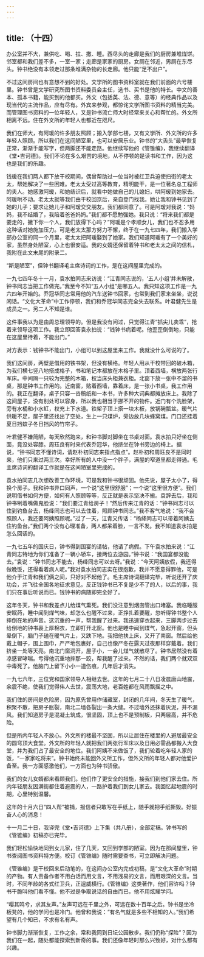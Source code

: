 ```yaml
---
---
---
```

title: （十四）
---




办公室并不大，兼供吃、喝、拉、撒、睡。西尽头的走廊是我们的厨房兼堆煤饼。邻室都和我们差不多，一室一家；走廊是家家的厨房。女厕在邻近，男厕在东尽头。钟书绝没有本领走过那条堆满杂物的长走廊。他只能“足不出户”。

不过这间房间也有意想不到的好处。文学所的图书资料室就在我们前面的六号楼里。钟书曾是文学研究所图书资料委员会主任，选书、买书是他的特长。中文的善本、孤本书籍，能买到的他都买。外文（包括英、法、德、意等）的经典作品以及现当代的主流作品，应有尽有。外宾来参观，都惊诧文学所图书资料的精当完美。而管理图书资料的一位年轻人，又是钟书流亡师大时经常来关心和帮忙的。外文所相离不远。住在外文所的年轻人也都近在咫尺。

我们在师大，有阿瑗的许多朋友照顾；搬入学部七楼，又有文学所、外文所的许多年轻人照顾。所以我们在这间陋室里，也可以安居乐业。钟书的“大舌头”最早恢复正常，渐渐手能写字，但两脚还不能走路。他继续写他的《管锥编》，我继续翻译《堂•吉诃德》。我们不论在多么艰苦的境地，从不停顿的是读书和工作，因为这也是我们的乐趣。

钱瑗在我们两人都下放干校期间，偶曾帮助过一位当时被红卫兵迫使扫街的老太太，帮她解决了一些困难。老太太受过高等教育，精明能干，是一位著名总工程师的夫人。她感激阿瑗，和她结识后，就看中她做自己的儿媳妇，哄阿瑗到她家去。阿瑗哄不动。老太太就等我们由干校回京后，亲自登门找我。她让我和钟书见到了她的儿子；要求让她儿子和阿瑗交交朋友。我们都同意了。可是阿瑗对我说：“妈妈，我不结婚了，我陪着爸爸妈妈。”我们都不愿勉强她。我只说：“将来我们都是要走的，撇下你一个人，我们放得下心吗？”阿瑗是个孝顺女儿，我们也不忍多用这种话对她施加压力。可是老太太那方努力不懈，终于在一九七四年，我们搬入学部办公室的同一个月里，老太太把阿瑗娶到了她家。我们知道阿瑗有了一个美好的家，虽然身处陋室，心上也很安适。我的女婿还保留着钟书和老太太之间的信札，我附在此文末尾的附录二。

“斯是陋室”，但钟书翻译毛主席诗词的工作，是在这间屋里完成的。

一九七四年冬十一月，袁水拍同志来访说：“江青同志说的，‘五人小组’并未解散，钟书同志当把工作做完。”我至今不知“五人小组”是哪五人。我只知这项工作是一九六四年开始的。乔冠华同志常用他的汽车送钟书回家，也常到我们家来坐坐，说说闲话。“文化大革命”中工作停顿，我们和乔冠华同志完全失去联系。叶君健先生是成员之一。另二人不知是谁。

这件事我以为是由周总理领导的。但是我没有问过，只觉得江青“抓尖儿卖乖”，抢着来领导这项工作。我立即回答袁永拍说：“钱钟书病着呢。他歪歪倒倒地，只能在这屋里待着，不能出门。”

对方表示：钱钟书不能出门，小组可以到这屋里来工作。我就没什么可说的了。

我们这间房，两壁是借用的铁书架，但没有横格。年轻人用从干校带回的破木箱，为我们横七竖八地搭成格子，书和笔记本都放在木格子里。顶着西墙，横放两张行军床。中间隔一只较为完整的木箱，权当床头柜兼衣柜。北窗下放一张中不溜的书桌，那是钟书工作用的。近南窗，贴着西墙，靠着床，是一张小书桌，我工作用的。我正在翻译，桌子只容一沓稿纸和一本书，许多种大词典都摊放床上。我除了这间屋子，没有别处可以容身，所以我也相当于挪不开的物件。近门有个洗脸架，旁有水桶和小水缸，权充上下水道。铁架子顶上搭一块木板，放锅碗瓢盆。暖气片供暖不足，屋子里还找出了空处，生上一只煤炉，旁边放几块蜂窝煤。门口还挂着夏日挡蚊子冬日挡风的竹帘子。

叶君健不嫌简陋，每天欣然跑来，和钟书脚对脚坐在书桌对面。袁水拍只好坐在侧面，竟没处容膝。周珏良有时来代表乔冠华，他挤坐在钟书旁边的椅上。据说，“钟书同志不懂诗词，请赵朴初同志来指点指点”。赵朴初和周珏良不是同时来，他们只来过两三次。幸好所有的人中没一个胖子，满屋的窄道里都走得通。毛主席诗词的翻译工作就是在这间陋室里完成的。

袁水拍同志几次想改善工作环境，可是我和钟书很顽固。他先说，屋子太小了，得换个房子。我和钟书异口同声，一个说“这里很舒服”；一个说“这里很方便”。我们说明借书如何方便，如何有人照顾等等，反正就是表示坚决不搬。袁辞去后，我和钟书咧着嘴做鬼脸说：“我们要江青给房子！”然后传来江青的话：“钟书同志可以住到钓鱼台去，杨绛同志也可以去住着，照顾钟书同志。”我不客气地说：“我不会照顾人，我还要阿姨照顾呢。”过了一天，江青又传话：“杨绛同志可以带着阿姨去住钓鱼台。”我们两个没有心理准备，两人都呆着脸，一言不发。我不知道袁水拍是怎么回话的。

一九七五年的国庆日，钟书得到国宴的请帖，他请了病假。下午袁水拍来说：“江青同志特地为你们准备了一辆小轿车，接两位去游园。”钟书说：“我国宴都没能去。”袁说：“钟书同志不能去，杨绛同志可以去呀。”我说：“今天阿姨放假，我还得做晚饭，还得看着病人呢。”我对袁水拍同志实在很抱歉，我并不愿意得罪他，可是他介于江青和我们俩之间，只好对不起他了。毛主席诗词翻译完毕，听说还开了庆功会，并飞往全国各地征求意见。反正钱钟书已不复是少不了的人，以后的事，我们只在事后听说而已。钱钟书的病随即完全好了。

这年冬天，钟书和我差点儿给煤气熏死。我们没注意到烟囱管出口堵塞。我临睡服安眠药，睡中闻到煤气味，却怎么也醒不过来，正挣扎着要醒，忽听得钟书整个人摔倒在地的声音。这沉重的一声，帮我醒了过来。我迅速穿衣起来，三脚两步过去给倒地的钟书裹上厚棉衣，立即打开北窗。他也是睡中闻到煤气，急起开窗，但头晕倒下，脑门子磕在暖气片上，又跌下地。我把他扶上床，又开了南窗。然后给他戴上帽子，围上围巾，严严地包裹好，自己也像严冬在露天过夜那样穿戴着。我们挤坐一处等天亮。南北门窗洞开，屋子小，一会儿煤气就散尽了。钟书居然没有着凉感冒哮喘。亏得他沉重地摔那一跤，帮我醒了过来。不然的话，我们两个就双双中毒死了。他脑门上留下小小一道伤痕，几年后才消失。

一九七六年，三位党和国家领导人相继去世。这年的七月二十八日凌晨唐山地震，余震不绝，使我们觉得伟人去世，震荡大地，老百姓都在风雨飘摇之中。

我们住的房间是危险房，因为原先曾用作储藏室，封闭的几年间，冬天生了暖气，积聚不散，把房子胀裂，南北二墙各裂出一条大缝。不过墙外还抹着灰泥，并不漏风。我们知道房子是混凝土筑成，很坚固，顶上也不是预制板，只两层高，并不危险。

但是所内年轻人不放心。外文所的楼最不坚固，所以让居住在楼里的人避居最安全的圆穹顶大食堂。外文所的年轻人就把我们两张行军床以及日用必需品都搬入大食堂，并为我们占了最安全的地位。我们阿姨不来做饭了，我们轮着吃年轻人家的饭，“一家家吃将来”。钟书始终未能回外文所工作，但外文所的年轻人都对他爱护备至。我一方面感激他们，一方面也为钟书骄傲。

我们的女儿女婿都来看顾我们。他们作了更安全的措施，接我们到他们家去住。所内年轻朋友因满街都住着避震的人，一路护着我们到女儿家去。我回忆起地震的时期，心里特别温馨。

这年的十月六日“四人帮”被捕，报信者只敢写在手纸上，随手就把手纸撕毁。好振奋人心的消息！

十一月二十日，我译完《堂•吉诃德》上下集（共八册），全部定稿。钟书写的《管锥编》初稿亦已完毕。

我们轻松愉快地同到女儿家，住了几天，又回到学部的陋室。因为在那间屋里，钟书查阅图书资料特方便。校订《管锥编》随时需要查书，可立即解决问题。

《管锥编》是干校回来后动笔的，在这间办公室内完成初稿，是“文化大革命”时期的产物。有人责备作者不用白话而用文言，不用浅易的文言，而用艰深的文言。当时，不同年龄的各式红卫兵，正逞威横行。《管锥编》这类著作，他们容许吗？钟书干脆叫他们看不懂。他不过是争取说话的自由而已，他不用炫耀学问。

“嘤其鸣兮，求其友声。”友声可远在千里之外，可远在数十百年之后。钟书是坐冷板凳的，他的学问也是冷门。他曾和我说：“有名气就是多些不相知的人。”我们希望有几个知已，不求有名有声。

钟书脚力渐渐恢复，工作之余，常和我同到日坛公园散步。我们仍称“探险”？因为我们在一起，随处都能探索到新奇的事。我们还像年轻时那么兴致好，对什么都有兴趣。